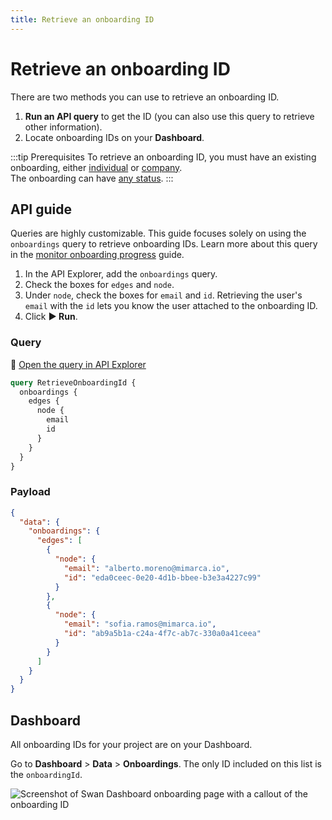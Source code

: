 ```yaml
---
title: Retrieve an onboarding ID
---
```


# Retrieve an onboarding ID

There are two methods you can use to retrieve an onboarding ID.

1. **Run an API query** to get the ID (you can also use this query to retrieve other information).
1. Locate onboarding IDs on your **Dashboard**.

:::tip Prerequisites
To retrieve an onboarding ID, you must have an existing onboarding, either [individual](../individual/guide-create-onboarding.mdx) or [company](../company/guide-create-onboarding.mdx).  
The onboarding can have [any status](../about.mdx#onboarding-statuses).
:::

## API guide

Queries are highly customizable.
This guide focuses solely on using the `onboardings` query to retrieve onboarding IDs. 
Learn more about this query in the [monitor onboarding progress](./guide-monitor-onboarding.mdx) guide.

1. In the API Explorer, add the `onboardings` query.
1. Check the boxes for `edges` and `node`.
1. Under `node`, check the boxes for `email` and `id`.
Retrieving the user's `email` with the `id` lets you know the user attached to the onboarding ID.
1. Click **▶ Run**.

### Query

🔎 [Open the query in API Explorer](https://explorer.swan.io?query=cXVlcnkgUmV0cmlldmVPbmJvYXJkaW5nSWQgewogIG9uYm9hcmRpbmdzIHsKICAgIGVkZ2VzIHsKICAgICAgbm9kZSB7CiAgICAgICAgZW1haWwKICAgICAgICBpZAogICAgICB9CiAgICB9CiAgfQp9&tab=api)

```graphql {5-6} showLineNumbers
query RetrieveOnboardingId {
  onboardings {
    edges {
      node {
        email
        id
      }
    }
  }
}
```
### Payload

```json {7-8,13-14} showLineNumbers
{
  "data": {
    "onboardings": {
      "edges": [
        {
          "node": {
            "email": "alberto.moreno@mimarca.io",
            "id": "eda0ceec-0e20-4d1b-bbee-b3e3a4227c99"
          }
        },
        {
          "node": {
            "email": "sofia.ramos@mimarca.io",
            "id": "ab9a5b1a-c24a-4f7c-ab7c-330a0a41ceea"
          }
        }
      ]
    }
  }
}
```

## Dashboard

All onboarding IDs for your project are on your Dashboard.

Go to **Dashboard** > **Data** > **Onboardings**.
The only ID included on this list is the `onboardingId`.

![Screenshot of Swan Dashboard onboarding page with a callout of the onboarding ID](../../../images/topics/onboarding/onboarding-id.png)